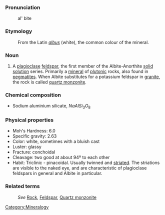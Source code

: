 ===Pronunciation===

:al' bite

===Etymology===

:From the Latin ''[[albus]]'' (white), the common colour of the mineral.

===Noun===
#A [[plagioclase]] [[feldspar]], the first member of the Albite-Anorthite [[solid solution]] series. Primarily a [[mineral]] of [[plutonic]] rocks, also found in [[pegmatite]]s. When Albite substitutes for a potassium feldspar in [[granite]], the rock is called [[quartz monzonite]].


=== Chemical composition ===
*Sodium aluminium silicate, <math>NaAlSi_3O_8</math>
 
=== Physical properties ===

*Moh's Hardness: 6.0
*Specific gravity: 2.63
*Color: white, sometimes with a bluish cast
*Luster: glassy
*Fracture: conchoidal
*Cleavage: two good at about 94º to each other
*Habit: Triclinic - pinacoidal. Usually twinned and [[striated]]. The striations are visible to the naked eye, and are characteristic of plagioclase feldspars in general and Albite in particular.

===Related terms===
:''See'' [[Rock]], [[Feldspar]], [[Quartz monzonite]]
[[Category:Mineralogy]]